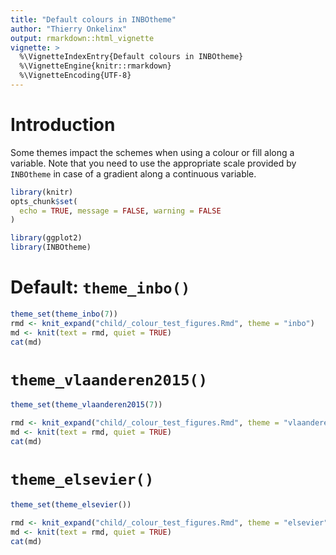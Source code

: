 ```yaml
---
title: "Default colours in INBOtheme"
author: "Thierry Onkelinx"
output: rmarkdown::html_vignette
vignette: >
  %\VignetteIndexEntry{Default colours in INBOtheme}
  %\VignetteEngine{knitr::rmarkdown}
  %\VignetteEncoding{UTF-8}
---
```


# Introduction

Some themes impact the schemes when using a colour or fill along a variable.
Note that you need to use the appropriate scale provided by `INBOtheme` in case of a gradient along a continuous variable.

```r
library(knitr)
opts_chunk$set(
  echo = TRUE, message = FALSE, warning = FALSE
)
```

```r
library(ggplot2)
library(INBOtheme)
```

# Default: `theme_inbo()`

```r
theme_set(theme_inbo(7))
rmd <- knit_expand("child/_colour_test_figures.Rmd", theme = "inbo")
md <- knit(text = rmd, quiet = TRUE)
cat(md)
```

# `theme_vlaanderen2015()`

```r
theme_set(theme_vlaanderen2015(7))
```

```r
rmd <- knit_expand("child/_colour_test_figures.Rmd", theme = "vlaanderen")
md <- knit(text = rmd, quiet = TRUE)
cat(md)
```

# `theme_elsevier()`

```r
theme_set(theme_elsevier())
```

```r
rmd <- knit_expand("child/_colour_test_figures.Rmd", theme = "elsevier")
md <- knit(text = rmd, quiet = TRUE)
cat(md)
```
